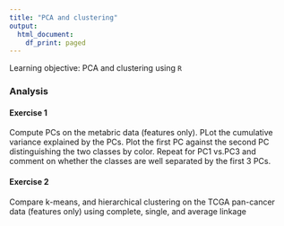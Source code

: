 ```yaml
---
title: "PCA and clustering"
output:
  html_document:
    df_print: paged
---
```

Learning objective: PCA and clustering using ``R``

### Analysis

#### Exercise 1
Compute PCs on the metabric data (features only). PLot the cumulative variance explained by the PCs. Plot the first PC against the second PC distinguishing the two classes by color. Repeat for PC1 vs.PC3 and comment on whether the classes are well separated by the first 3 PCs.

#### Exercise 2
Compare k-means, and hierarchical clustering on the TCGA pan-cancer data (features only) using complete, single, and average linkage